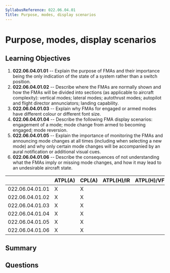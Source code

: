 ```yaml
---
SyllabusReference: 022.06.04.01
Title: Purpose, modes, display scenarios
---
```


# Purpose, modes, display scenarios

## Learning Objectives

1. **022.06.04.01.01** -- Explain the purpose of FMAs and their importance being
   the only indication of the state of a system rather than a switch position.
2. **022.06.04.01.02** -- Describe where the FMAs are normally shown and how the
   FMAs will be divided into sections (as applicable to aircraft complexity):
   vertical modes; lateral modes; autothrust modes; autopilot and flight
   director annunciators; landing capability.
3. **022.06.04.01.03** -- Explain why FMAs for engaged or armed modes have
   different colour or different font size.
4. **022.06.04.01.04** -- Describe the following FMA display scenarios: engagement
   of a mode; mode change from armed to becoming engaged; mode reversion.
5. **022.06.04.01.05** -- Explain the importance of monitoring the FMAs and
   announcing mode changes at all times (including when selecting a new mode)
   and why only certain mode changes will be accompanied by an aural
   notification or additional visual cues.
6. **022.06.04.01.06** -- Describe the consequences of not understanding what the
   FMAs imply or missing mode changes, and how it may lead to an undesirable
   aircraft state.

|                 | ATPL(A) | CPL(A) | ATPL(H)/IR | ATPL(H)/VFR | CPL(H) | IR  | CBIR(A) |
| --------------- | ------- | ------ | ---------- | ----------- | ------ | --- | ------- |
| 022.06.04.01.01 | X       | X      |            |             |        | X   |         |
| 022.06.04.01.02 | X       | X      |            |             |        | X   |         |
| 022.06.04.01.03 | X       | X      |            |             |        | X   |         |
| 022.06.04.01.04 | X       | X      |            |             |        | X   |         |
| 022.06.04.01.05 | X       | X      |            |             |        | X   |         |
| 022.06.04.01.06 | X       | X      |            |             |        | X   |         |

## Summary

## Questions
